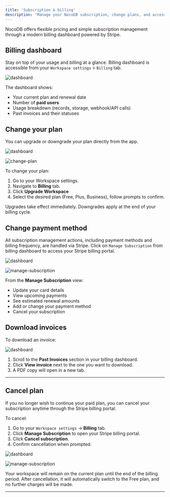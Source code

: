 ```yaml
---
title: 'Subscription & billing'
description: 'Manage your NocoDB subscription, change plans, and access billing information easily.'
---
```


NocoDB offers flexible pricing and simple subscription management through a modern billing dashboard powered by Stripe.

## Billing dashboard

Stay on top of your usage and billing at a glance. Billing dashboard is accessible from your `Workspace settings` > `Billing` tab.

![dashboard](/img/v2/workspace/billing-dashboard.png)

The dashboard shows:

- Your current plan and renewal date
- Number of **paid users**
- Usage breakdown (records, storage, webhook/API calls)
- Past invoices and their statuses


## Change your plan

You can upgrade or downgrade your plan directly from the app.

![dashboard](/img/v2/workspace/billing-dashboard-2.png)

![change-plan](/img/v2/workspace/change-plan.png)

To change your plan:

1. Go to your Workspace settings.
2. Navigate to **Billing** tab.
3. Click **Upgrade Workspace**
4. Select the desired plan (Free, Plus, Business), follow prompts to confirm.

<Callout type="info">Upgrades take effect immediately. Downgrades apply at the end of your billing cycle.</Callout>


## Change payment method

All subscription management actions, including payment methods and billing frequency, are handled via Stripe. Click on `Manage Subscription` from billing dashboard to access your Stripe billing portal.

![dashboard](/img/v2/workspace/billing-dashboard-3.png)

![manage-subscription](/img/v2/workspace/manage-subscription.png)

From the **Manage Subscription** view:

- Update your card details
- View upcoming payments
- See estimated renewal amounts
- Add or change your payment method
- Cancel your subscription


## Download invoices

To download an invoice:

![dashboard](/img/v2/workspace/billing-dashboard-4.png)

1. Scroll to the **Past Invoices** section in your billing dashboard.
2. Click **View invoice** next to the one you want to download.
3. A PDF copy will open in a new tab.

---

## Cancel plan

If you no longer wish to continue your paid plan, you can cancel your subscription anytime through the Stripe billing portal.

To cancel:

1. Go to your `Workspace settings` → **Billing** tab.
2. Click **Manage Subscription** to open your Stripe billing portal.
3. Click **Cancel subscription**.
4. Confirm cancellation when prompted.

![dashboard](/img/v2/workspace/billing-dashboard-3.png)

![manage-subscription](/img/v2/workspace/cancel-subscription.png)

<Callout type="info">Your workspace will remain on the current plan until the end of the billing period. After cancellation, it will automatically switch to the Free plan, and no further charges will be made.</Callout>

---
